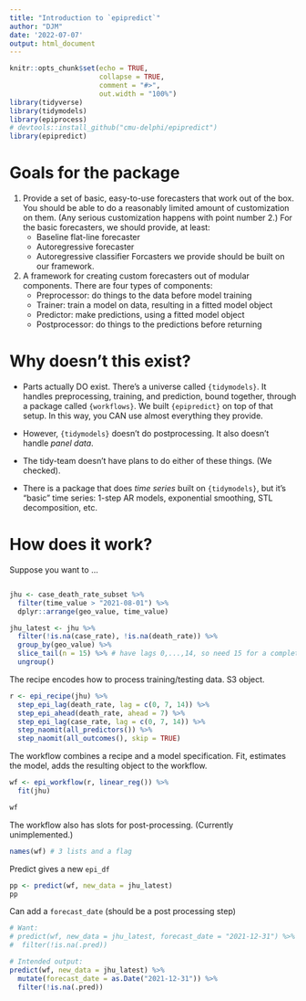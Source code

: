 ```yaml
---
title: "Introduction to `epipredict`"
author: "DJM"
date: '2022-07-07'
output: html_document
---
```


```r
knitr::opts_chunk$set(echo = TRUE,
                      collapse = TRUE,
                      comment = "#>",
                      out.width = "100%")
library(tidyverse)
library(tidymodels)
library(epiprocess)
# devtools::install_github("cmu-delphi/epipredict")
library(epipredict)
```


# Goals for the package


1. Provide a set of basic, easy-to-use forecasters that work out of the box. 
You should be able to do a reasonably limited amount of customization on them. (Any serious customization happens with point number 2.) 
For the basic forecasters, we should provide, at least: 
    * Baseline flat-line forecaster 
    * Autoregressive forecaster
    * Autoregressive classifier
Forcasters we provide should be built on our framework.
2. A framework for creating custom forecasters out of modular components. There are four types of components:
    * Preprocessor: do things to the data before model training
    * Trainer: train a model on data, resulting in a fitted model object
    * Predictor: make predictions, using a fitted model object
    * Postprocessor: do things to the predictions before returning

# Why doesn't this exist?

* Parts actually DO exist. There's a universe called `{tidymodels}`. It handles 
preprocessing, training, and prediction, bound together, through a package called
`{workflows}`. We built `{epipredict}` on top of that setup. In this way, you CAN
use almost everything they provide.

* However, `{tidymodels}` doesn't do postprocessing. It also doesn't handle _panel data_.

* The tidy-team doesn't have plans to do either of these things. (We checked).

* There is a package that does _time series_ built on `{tidymodels}`, but it's
"basic" time series: 1-step AR models, exponential smoothing, STL decomposition, etc.



# How does it work?

Suppose you want to ... 

```r


```


```r
jhu <- case_death_rate_subset %>%
  filter(time_value > "2021-08-01") %>%
  dplyr::arrange(geo_value, time_value)

jhu_latest <- jhu %>%
  filter(!is.na(case_rate), !is.na(death_rate)) %>%
  group_by(geo_value) %>%
  slice_tail(n = 15) %>% # have lags 0,...,14, so need 15 for a complete case
  ungroup()
```

The recipe encodes how to process training/testing data. S3 object.

```r
r <- epi_recipe(jhu) %>%
  step_epi_lag(death_rate, lag = c(0, 7, 14)) %>%
  step_epi_ahead(death_rate, ahead = 7) %>%
  step_epi_lag(case_rate, lag = c(0, 7, 14)) %>%
  step_naomit(all_predictors()) %>%
  step_naomit(all_outcomes(), skip = TRUE)
```

The workflow combines a recipe and a model specification. Fit, estimates
the model, adds the resulting object to the workflow.

```r
wf <- epi_workflow(r, linear_reg()) %>% 
  fit(jhu)

wf
```

The workflow also has slots for post-processing. (Currently unimplemented.)

```r
names(wf) # 3 lists and a flag
```

Predict gives a new `epi_df`

```r
pp <- predict(wf, new_data = jhu_latest)
pp 
```

Can add a `forecast_date` (should be a post processing step)

```r
# Want: 
# predict(wf, new_data = jhu_latest, forecast_date = "2021-12-31") %>%
#  filter(!is.na(.pred))

# Intended output:
predict(wf, new_data = jhu_latest) %>% 
  mutate(forecast_date = as.Date("2021-12-31")) %>% 
  filter(!is.na(.pred))
```


